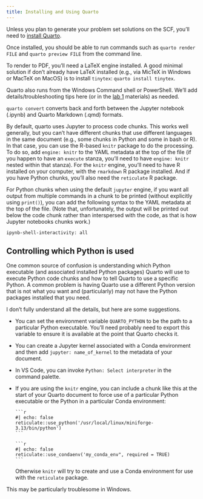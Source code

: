 ```yaml
---
title: Installing and Using Quarto
---
```


Unless you plan to generate your problem set solutions on the SCF, you'll need to [install Quarto](https://quarto.org/docs/get-started/).

Once installed, you should be able to run commands such as `quarto render FILE` and `quarto preview FILE` from the command line.

To render to PDF, you'll need a LaTeX engine installed. A good minimal solution if don't already have LaTeX installed (e.g., via MicTeX in Windows or MacTeX on MacOS) is to install `tinytex`: `quarto install tinytex`.

Quarto also runs from the Windows Command shell or PowerShell. We'll add details/troubleshooting tips here (or in the [lab 1](../labs/lab1-submission.html)  materials) as needed.

`quarto convert` converts back and forth between the Jupyter notebook (.ipynb) and Quarto Markdown (.qmd) formats.

By default, quarto uses Jupyter to process code chunks. This works well generally, but you can't have different chunks that use different languages in the same document (e.g., some chunks in Python and some in bash or R). In that case, you can use the R-based `knitr` package to do the processing. To do so, add `engine: knitr` to the YAML metadata at the top of the file (if you happen to have an `execute` stanza, you'll need to have `engine: knitr` nested within that stanza). For the `knitr` engine, you'll need to have R installed on your computer, with the `rmarkdown` R package installed. And if you have Python chunks, you'll also need the `reticulate` R package.

For Python chunks when using the default `jupyter` engine, if you want all output from multiple commands in a chunk to be printed (without explicitly using `print()`), you can add the following syntax to the YAML metadata at the top of the file. (Note that, unfortunately, the output will be printed out below the code chunk rather than interspersed with the code, as that is how Jupyter notebooks chunks work.)

```
ipynb-shell-interactivity: all
```

## Controlling which Python is used

One common source of confusion is understanding which Python executable (and associated installed Python packages) Quarto will use to execute Python code chunks and how to tell Quarto to use a specific Python. A common problem is having Quarto use a different Python version that is not what you want and (particularly) may not have the Python packages installed that you need. 

I don't fully understand all the details, but here are some suggestions.

- You can set the environment variable `QUARTO_PYTHON` to be the path to a particular Python executable. You'll need probably need to export this variable to ensure it is available at the point that Quarto checks it.
- You can create a Jupyter kernel associated with a Conda environment and then add `jupyter: name_of_kernel` to the metadata of your document.
- In VS Code, you can invoke `Python: Select interpreter` in the command palette.
- If you are using the `knitr` engine, you can include a chunk like this at the start of your Quarto document to force use of a particular Python executable or the Python in a particular Conda environment:

   ````verbatim
   ```r
   #| echo: false
   reticulate::use_python('/usr/local/linux/miniforge-3.13/bin/python')
   ```
   
   ```r
   #| echo: false
   reticulate::use_condaenv('my_conda_env", required = TRUE)
   ```
   ````

   Otherwise `knitr` will try to create and use a Conda environment for use with the `reticulate` package.

This may be particularly troublesome in Windows.
